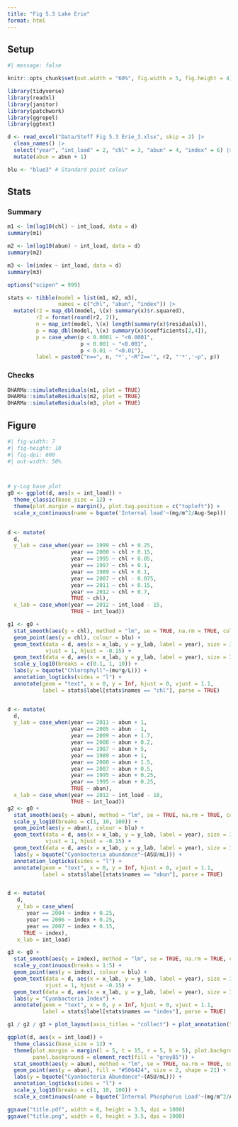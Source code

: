 ```yaml
---
title: "Fig 5.3 Lake Erie"
format: html
---
```


## Setup
```r
#| message: false

knitr::opts_chunk$set(out.width = "60%", fig.width = 5, fig.height = 4)

library(tidyverse)
library(readxl)
library(janitor)
library(patchwork)
library(ggrepel)
library(ggtext)

d <- read_excel("Data/Steff Fig 5.3 Erie_3.xlsx", skip = 2) |>
  clean_names() |>
  select("year", "int_load" = 2, "chl" = 3, "abun" = 4, "index" = 6) |>
  mutate(abun = abun + 1)

blu <- "blue3" # Standard point colour
```

## Stats

:::{.panel-tabset}

### Summary
```r
m1 <- lm(log10(chl) ~ int_load, data = d)
summary(m1)

m2 <- lm(log10(abun) ~ int_load, data = d)
summary(m2)

m3 <- lm(index ~ int_load, data = d)
summary(m3)

options("scipen" = 999)

stats <- tibble(model = list(m1, m2, m3),
                names = c("chl", "abun", "index")) |>
  mutate(r2 = map_dbl(model, \(x) summary(x)$r.squared),
         r2 = format(round(r2, 2)),
         n = map_int(model, \(x) length(summary(x)$residuals)),
         p = map_dbl(model, \(x) summary(x)$coefficients[2,4]),
         p = case_when(p < 0.0001 ~ "<0.0001", 
                       p < 0.001 ~ "<0.001", 
                       p < 0.01 ~ "<0.01"),
         label = paste0("n==", n, "*','~R^2=='", r2, "'*','~p", p))
```

### Checks
```r
DHARMa::simulateResiduals(m1, plot = TRUE)
DHARMa::simulateResiduals(m2, plot = TRUE)
DHARMa::simulateResiduals(m3, plot = TRUE)
```
:::



## Figure

```r
#| fig-width: 7
#| fig-height: 10
#| fig-dpi: 600
#| out-width: 50%



# y-Log base plot
g0 <- ggplot(d, aes(x = int_load)) +
  theme_classic(base_size = 12) +
  theme(plot.margin = margin(), plot.tag.position = c("topleft")) +
  scale_x_continuous(name = bquote('Internal load'~(mg/m^2/Aug-Sep)))
  

d <- mutate(
  d, 
  y_lab = case_when(year == 1999 ~ chl + 0.25,
                    year == 2000 ~ chl + 0.15,
                    year == 1995 ~ chl + 0.05,
                    year == 1997 ~ chl + 0.1,
                    year == 1989 ~ chl + 0.1,
                    year == 2007 ~ chl - 0.075,
                    year == 2011 ~ chl + 0.15,
                    year == 2012 ~ chl + 0.7,
                    TRUE ~ chl),
  x_lab = case_when(year == 2012 ~ int_load - 15, 
                    TRUE ~ int_load))

g1 <- g0 + 
  stat_smooth(aes(y = chl), method = "lm", se = TRUE, na.rm = TRUE, colour = "black") +
  geom_point(aes(y = chl), colour = blu) +
  geom_text(data = d, aes(x = x_lab, y = y_lab, label = year), size = 3.2, colour = "white", fontface = "bold", 
            vjust = 1, hjust = -0.15) +
  geom_text(data = d, aes(x = x_lab, y = y_lab, label = year), size = 3, vjust = 1, hjust = -0.2) +
  scale_y_log10(breaks = c(0.1, 1, 10)) +
  labs(y = bquote("Chlorophyll"~(mu*g/L))) +
  annotation_logticks(sides = "l") +
  annotate(geom = "text", x = 0, y = Inf, hjust = 0, vjust = 1.1, 
           label = stats$label[stats$names == "chl"], parse = TRUE)


d <- mutate(
  d, 
  y_lab = case_when(year == 2011 ~ abun + 1,
                    year == 2005 ~ abun - 1,
                    year == 2009 ~ abun + 1.7,
                    year == 2008 ~ abun + 0.2,
                    year == 1987 ~ abun + 5,
                    year == 1989 ~ abun + 1,
                    year == 2000 ~ abun + 1.5,
                    year == 2007 ~ abun + 0.5,
                    year == 1995 ~ abun + 0.25,
                    year == 1995 ~ abun + 0.25,
                    TRUE ~ abun),
  x_lab = case_when(year == 2012 ~ int_load - 18, 
                    TRUE ~ int_load))
g2 <- g0 + 
  stat_smooth(aes(y = abun), method = "lm", se = TRUE, na.rm = TRUE, colour = "black") +
  scale_y_log10(breaks = c(1, 10, 100)) +
  geom_point(aes(y = abun), colour = blu) +
  geom_text(data = d, aes(x = x_lab, y = y_lab, label = year), size = 3.2, colour = "white", fontface = "bold", 
            vjust = 1, hjust = -0.15) +
  geom_text(data = d, aes(x = x_lab, y = y_lab, label = year), size = 3, vjust = 1, hjust = -0.2) +
  labs(y = bquote("Cyanbacteria abundance"~(ASU/mL))) +
  annotation_logticks(sides = "l") +
  annotate(geom = "text", x = 0, y = Inf, hjust = 0, vjust = 1.1, 
           label = stats$label[stats$names == "abun"], parse = TRUE)


d <- mutate(
   d, 
   y_lab = case_when(
      year == 2004 ~ index + 0.25,
      year == 2006 ~ index + 0.25,
      year == 2007 ~ index + 0.15,
     TRUE ~ index),
   x_lab = int_load)

g3 <- g0 + 
  stat_smooth(aes(y = index), method = "lm", se = TRUE, na.rm = TRUE, colour = "black") +
  scale_y_continuous(breaks = 1:5) +
  geom_point(aes(y = index), colour = blu) +
  geom_text(data = d, aes(x = x_lab, y = y_lab, label = year), size = 3.2, colour = "white", fontface = "bold", 
            vjust = 1, hjust = -0.15) +
  geom_text(data = d, aes(x = x_lab, y = y_lab, label = year), size = 3, vjust = 1, hjust = -0.2) +
  labs(y = "Cyanbacteria Index") +
  annotate(geom = "text", x = 0, y = Inf, hjust = 0, vjust = 1.1, 
           label = stats$label[stats$names == "index"], parse = TRUE)

g1 / g2 / g3 + plot_layout(axis_titles = "collect") + plot_annotation(tag_levels = "A")
```



```r
ggplot(d, aes(x = int_load)) +
  theme_classic(base_size = 12) +
  theme(plot.margin = margin(l = 5, t = 15, r = 5, b = 5), plot.background = element_rect(fill = "grey85"),
        panel.background = element_rect(fill = "grey85")) +
  stat_smooth(aes(y = abun), method = "lm", se = TRUE, na.rm = TRUE, colour = "black") +
  geom_point(aes(y = abun), fill = "#506424", size = 2, shape = 21) +
  labs(y = bquote("Cyanbacteria Abundance"~(ASU/mL))) +
  annotation_logticks(sides = "l") +
  scale_y_log10(breaks = c(1, 10, 100)) +
  scale_x_continuous(name = bquote('Internal Phosphorus Load'~(mg/m^2/Aug-Sep)))

ggsave("title.pdf", width = 6, height = 3.5, dpi = 1000)
ggsave("title.png", width = 6, height = 3.5, dpi = 1000)
```

